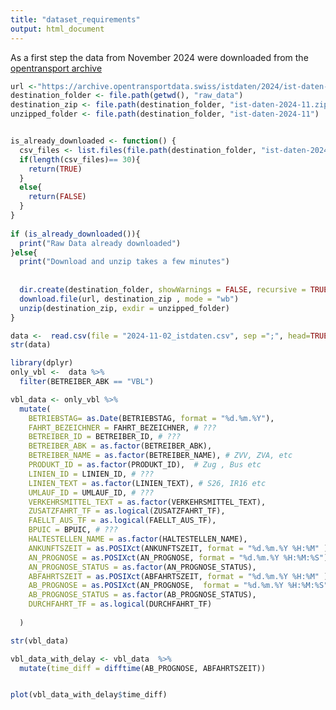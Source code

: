 ```yaml
---
title: "dataset_requirements"
output: html_document
---
```


As a first step the data from November 2024 were downloaded from the [opentransport archive](https://archive.opentransportdata.swiss/actual_data_archive.html)


```r
url <-"https://archive.opentransportdata.swiss/istdaten/2024/ist-daten-2024-11.zip"
destination_folder <- file.path(getwd(), "raw_data")
destination_zip <- file.path(destination_folder, "ist-daten-2024-11.zip")
unzipped_folder <- file.path(destination_folder, "ist-daten-2024-11")


is_already_downloaded <- function() {
  csv_files <- list.files(file.path(destination_folder, "ist-daten-2024-11"), pattern = "\\.csv$")
  if(length(csv_files)== 30){
    return(TRUE)
  }
  else{
    return(FALSE)
  }
}
  
if (is_already_downloaded()){
  print("Raw Data already downloaded")
}else{
  print("Download and unzip takes a few minutes")
  
  
  dir.create(destination_folder, showWarnings = FALSE, recursive = TRUE) 
  download.file(url, destination_zip , mode = "wb")
  unzip(destination_zip, exdir = unzipped_folder)
}


```




```r
data <-  read.csv(file = "2024-11-02_istdaten.csv", sep =";", head=TRUE )
str(data)
```

```r
library(dplyr)
only_vbl <-  data %>% 
  filter(BETREIBER_ABK == "VBL")
```




```r
vbl_data <- only_vbl %>%
  mutate(
    BETRIEBSTAG= as.Date(BETRIEBSTAG, format = "%d.%m.%Y"),
    FAHRT_BEZEICHNER = FAHRT_BEZEICHNER, # ???
    BETREIBER_ID = BETREIBER_ID, # ???
    BETREIBER_ABK = as.factor(BETREIBER_ABK), 
    BETREIBER_NAME = as.factor(BETREIBER_NAME), # ZVV, ZVA, etc
    PRODUKT_ID = as.factor(PRODUKT_ID),  # Zug , Bus etc
    LINIEN_ID = LINIEN_ID, # ???
    LINIEN_TEXT = as.factor(LINIEN_TEXT), # S26, IR16 etc
    UMLAUF_ID = UMLAUF_ID, # ???
    VERKEHRSMITTEL_TEXT = as.factor(VERKEHRSMITTEL_TEXT),
    ZUSATZFAHRT_TF = as.logical(ZUSATZFAHRT_TF), 
    FAELLT_AUS_TF = as.logical(FAELLT_AUS_TF),
    BPUIC = BPUIC, # ???
    HALTESTELLEN_NAME = as.factor(HALTESTELLEN_NAME),
    ANKUNFTSZEIT = as.POSIXct(ANKUNFTSZEIT, format = "%d.%m.%Y %H:%M" ),
    AN_PROGNOSE = as.POSIXct(AN_PROGNOSE, format = "%d.%m.%Y %H:%M:%S"),
    AN_PROGNOSE_STATUS = as.factor(AN_PROGNOSE_STATUS),
    ABFAHRTSZEIT = as.POSIXct(ABFAHRTSZEIT, format = "%d.%m.%Y %H:%M" ),
    AB_PROGNOSE = as.POSIXct(AN_PROGNOSE,  format = "%d.%m.%Y %H:%M:%S"),
    AB_PROGNOSE_STATUS = as.factor(AB_PROGNOSE_STATUS), 
    DURCHFAHRT_TF = as.logical(DURCHFAHRT_TF)
    
  )

str(vbl_data)
```


```r

vbl_data_with_delay <- vbl_data  %>% 
  mutate(time_diff = difftime(AB_PROGNOSE, ABFAHRTSZEIT))


plot(vbl_data_with_delay$time_diff)


```

